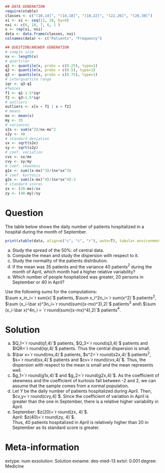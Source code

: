 
```r
## DATA GENERATION
require(xtable)
classes <- c("(10,14]", "(14,18]", "(18,22]", "(22,26]", "(26,30]")
xi <- xi <- seq(12, 28, by=4)
nxi <- c(6, 10, 7, 6, 1 )
x <- rep(xi, nxi)
data <- data.frame(classes, nxi)
colnames(data) <- c("Patients", "Frequency")

## QUESTION/ANSWER GENERATION
# sample size
nx <- length(x)
# quartiles
q1 <- quantile(x, probs = c(0.25), type=1)
q2 <- quantile(x, probs = c(0.5), type=1)
q3 <- quantile(x, probs = c(0.75), type=1)
# interquartile range
iqr <- q3-q1
#fences
f1 <- q1-1.5*iqr
f2 <- q3+1.5*iqr
# outliers
outliers <- x[x < f1 | x > f2]
# means
mx <- mean(x)
my <- 35
# variances
s2x <- sum(x^2)/nx-mx^2
s2y <- 40
# standard deviation
sx <- sqrt(s2x)
sy <- sqrt(s2y)
# coef. variation
cvx <- sx/mx
cvy <- sy/my
# coef. skewness
g1x <- sum((x-mx)^3)/(nx*sx^3)
# coef. kurtosis
g2x <- sum((x-mx)^4)/(nx*sx^4)-3
# standard scores
zx <- (20-mx)/sx
zy <- (40-my)/sy
```

Question
========
The table below shows the daily number of patients hospitalized in a hospital during the month of September.

```r
print(xtable(data, align=c("c", "c", "r"), auto=T), tabular.environment="array", include.rownames = F, floating=F, hline.after = c(0,nrow(data)), sanitize.text.function = function(x) { x })
```

a. Study the spread of the 50%: of central data.
a. Compute the mean and study the dispersion with respect to it. 
a. Study the normality of the patients distribution.
a. If the mean was 35 patients and the variance 40 patients$^2$ during the month of April, which month had a higher relative variability?
a. Which number of people hospitalized was greater, 20 persons in September or 40 in April?


Use the following sums for the computations:  
$\sum x_in_i=`r sum(x)`$ patients, $\sum x_i^2n_i=`r sum(x^2)`$ patients$^2$, $\sum (x_i-\bar x)^3n_i=`r round(sum((x-mx)^3),2)`$ patients$^3$ and\\ $\sum (x_i-\bar x)^4n_i = `r round(sum((x-mx)^4),2)`$ patients$^4$.  

Solution
========
a. $Q_1=`r round(q1,4)`$ patients, $Q_3=`r round(q3,4)`$ patients and $IQR=`r round(iqr,4)`$ patients. Thus the central dispersion is small. 
a. $\bar x=`r round(mx,4)`$ patients, $s^2=`r round(s2x,4)`$ patients$^2$, $s=`r round(sx,4)`$ patients and $cv=`r round(cvx,4)`$. Thus, the dispersion with respect to the mean is small and the mean represents well.
a. $g_1=`r round(g1x,4)`$ and $g_2=`r round(g2x,4)`$. As the coefficient of skewness and the coefficient of kurtosis fall between -2 and 2, we can assume that the sample comes from a normal population.
a. Let $Y$ be the daily number of patients hospitalized during April. Then, $cv_y=`r round(cvy,4)`$. Since the coefficient of variation in April is greater than the one in September, there is a relative higher variability in April.
a. September: $z(20)=`r round(zx, 4)`$.  
April: $z(40)=`r round(zy, 4)`$.  
Thus, 40 patients hospitalized in April is relatively higher than 20 in September as its standard score is greater.

Meta-information 
================
extype: num
exsolution: Solution
exname: des-med-13
extol: 0.001
degree: Medicine
   

